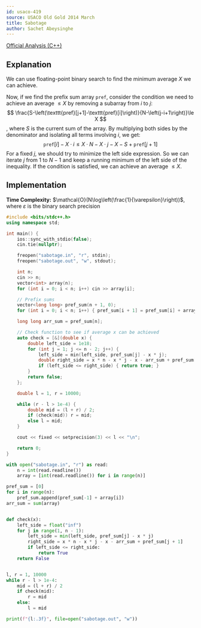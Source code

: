 ```yaml
---
id: usaco-419
source: USACO Old Gold 2014 March
title: Sabotage
author: Sachet Abeysinghe
---
```


[Official Analysis (C++)](https://usaco.org/current/data/sol_sabotage.html)

## Explanation

We can use floating-point binary search to find the minimum average $X$ we can achieve.

Now, if we find the prefix sum array $\texttt{pref}$, consider the condition we need to achieve an average $\le X$ by removing a subarray from $i$ to $j$:
$$
\frac{S-\left(\texttt{pref}[j+1]-\texttt{pref}[i]\right)}{N-\left(j-i+1\right)}\le X
$$
, where $S$ is the current sum of the array. By multiplying both sides by the denominator and isolating all terms involving $i$, we get:
$$
\texttt{pref}[i]-X\cdot i\le X\cdot N-X\cdot j-X-S+\texttt{pref}[j+1]
$$
For a fixed $j$, we should try to minimize the left side expression. So we can iterate $j$ from $1$ to $N - 1$ and keep a running minimum of the left side of the inequality. If the condition is satisfied, we can achieve an average $\le X$.

## Implementation

**Time Complexity:** $\mathcal{O}(N\log\left(\frac{1}{\varepsilon}\right))$, where $\varepsilon$ is the binary search precision

<LanguageSection>

<CPPSection>

```cpp
#include <bits/stdc++.h>
using namespace std;

int main() {
	ios::sync_with_stdio(false);
	cin.tie(nullptr);

	freopen("sabotage.in", "r", stdin);
	freopen("sabotage.out", "w", stdout);

	int n;
	cin >> n;
	vector<int> array(n);
	for (int i = 0; i < n; i++) cin >> array[i];

	// Prefix sums
	vector<long long> pref_sum(n + 1, 0);
	for (int i = 0; i < n; i++) { pref_sum[i + 1] = pref_sum[i] + array[i]; }

	long long arr_sum = pref_sum[n];

	// Check function to see if average x can be achieved
	auto check = [&](double x) {
		double left_side = 1e18;
		for (int j = 1; j <= n - 2; j++) {
			left_side = min(left_side, pref_sum[j] - x * j);
			double right_side = x * n - x * j - x - arr_sum + pref_sum[j + 1];
			if (left_side <= right_side) { return true; }
		}
		return false;
	};

	double l = 1, r = 10000;

	while (r - l > 1e-4) {
		double mid = (l + r) / 2;
		if (check(mid)) r = mid;
		else l = mid;
	}

	cout << fixed << setprecision(3) << l << "\n";

	return 0;
}
```

</CPPSection>

<PySection>

```py
with open("sabotage.in", "r") as read:
	n = int(read.readline())
	array = [int(read.readline()) for i in range(n)]

pref_sum = [0]
for i in range(n):
	pref_sum.append(pref_sum[-1] + array[i])
arr_sum = sum(array)


def check(x):
	left_side = float("inf")
	for j in range(1, n - 1):
		left_side = min(left_side, pref_sum[j] - x * j)
		right_side = x * n - x * j - x - arr_sum + pref_sum[j + 1]
		if left_side <= right_side:
			return True
	return False


l, r = 1, 10000
while r - l > 1e-4:
	mid = (l + r) / 2
	if check(mid):
		r = mid
	else:
		l = mid

print(f"{l:.3f}", file=open("sabotage.out", "w"))
```

</PySection>

</LanguageSection>
